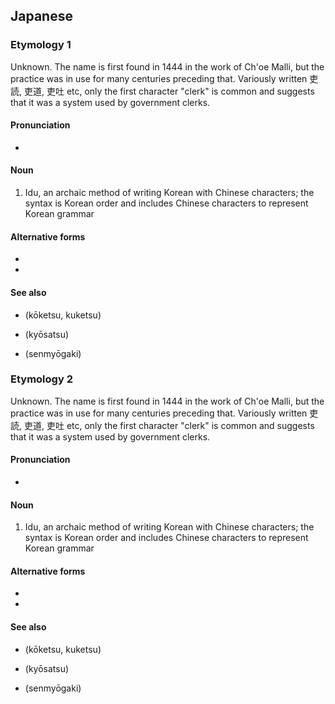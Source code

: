 ==Japanese==
{{wikipedia|Idu script|Idu}}
{{ja-kanjitab|吏|読}}

===Etymology 1===
Unknown. The name is first found in 1444 in the work of Ch'oe Malli, but the practice was in use for many centuries preceding that. Variously written 吏読, 吏道, 吏吐 etc, only the first character "clerk" is common and suggests that it was a system used by government clerks.

====Pronunciation====
* {{IPA|[rito]|lang=ja}}

====Noun====
{{ja-noun|りと}}

# Idu, an archaic method of writing Korean with Chinese characters; the syntax is Korean order and includes Chinese characters to represent Korean grammar

====Alternative forms====
* {{l|ja|吏道}}
* {{l|ja|吏吐}}

====See also====
* {{l|ja|口訣}} (kōketsu, kuketsu)
* {{l|ja|郷札}} (kyōsatsu)
* {{l|ja|宣命書き}} (senmyōgaki)

===Etymology 2===
Unknown. The name is first found in 1444 in the work of Ch'oe Malli, but the practice was in use for many centuries preceding that. Variously written 吏読, 吏道, 吏吐 etc, only the first character "clerk" is common and suggests that it was a system used by government clerks.

====Pronunciation====
* {{IPA|[ritoː]|lang=ja}}

====Noun====
{{ja-noun|りとう}}

# Idu, an archaic method of writing Korean with Chinese characters; the syntax is Korean order and includes Chinese characters to represent Korean grammar

====Alternative forms====
* {{l|ja|吏道}}
* {{l|ja|吏吐}}

====See also====
* {{l|ja|口訣}} (kōketsu, kuketsu)
* {{l|ja|郷札}} (kyōsatsu)
* {{l|ja|宣命書き}} (senmyōgaki)
